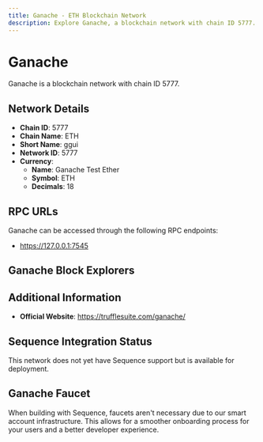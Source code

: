 ```yaml
--- 
title: Ganache - ETH Blockchain Network
description: Explore Ganache, a blockchain network with chain ID 5777. Learn about its native currency, Ganache Test Ether, and how to interact with the network.
---
```


# Ganache

Ganache is a blockchain network with chain ID 5777.

## Network Details

- **Chain ID**: 5777
- **Chain Name**: ETH
- **Short Name**: ggui
- **Network ID**: 5777
- **Currency**: 
  - **Name**: Ganache Test Ether
  - **Symbol**: ETH
  - **Decimals**: 18

## RPC URLs

Ganache can be accessed through the following RPC endpoints:

- https://127.0.0.1:7545

## Ganache Block Explorers



## Additional Information

- **Official Website**: https://trufflesuite.com/ganache/

## Sequence Integration Status

This network does not yet have Sequence support but is available for deployment.

## Ganache Faucet

When building with Sequence, faucets aren't necessary due to our smart account infrastructure. This allows for a smoother onboarding process for your users and a better developer experience.
